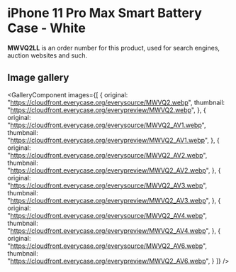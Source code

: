 
# iPhone 11 Pro Max Smart Battery Case - White

<Callout type='info' emoji='👉🏻'>**MWVQ2LL** is an order number for this product, used for search engines, auction websites and such.</Callout>

## Image gallery

<GalleryComponent
    images={[
      {
        original: "https://cloudfront.everycase.org/everysource/MWVQ2.webp",
        thumbnail: "https://cloudfront.everycase.org/everypreview/MWVQ2.webp",
      },
      {
        original: "https://cloudfront.everycase.org/everysource/MWVQ2_AV1.webp",
        thumbnail: "https://cloudfront.everycase.org/everypreview/MWVQ2_AV1.webp",
      },
      {
        original: "https://cloudfront.everycase.org/everysource/MWVQ2_AV2.webp",
        thumbnail: "https://cloudfront.everycase.org/everypreview/MWVQ2_AV2.webp",
      },
      {
        original: "https://cloudfront.everycase.org/everysource/MWVQ2_AV3.webp",
        thumbnail: "https://cloudfront.everycase.org/everypreview/MWVQ2_AV3.webp",
      },
      {
        original: "https://cloudfront.everycase.org/everysource/MWVQ2_AV4.webp",
        thumbnail: "https://cloudfront.everycase.org/everypreview/MWVQ2_AV4.webp",
      },
      {
        original: "https://cloudfront.everycase.org/everysource/MWVQ2_AV6.webp",
        thumbnail: "https://cloudfront.everycase.org/everypreview/MWVQ2_AV6.webp",
      }
    ]}
  />
